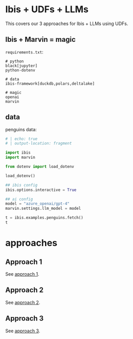 # Ibis + UDFs + LLMs

This covers our 3 approaches for Ibis + LLMs using UDFs.

## Ibis + Marvin = magic

`requirements.txt`:

```
# python
black[jupyter]
python-dotenv

# data
ibis-framework[duckdb,polars,deltalake]

# magic
openai
marvin
```

## data

penguins data:

```python
# | echo: true
# | output-location: fragment

import ibis
import marvin

from dotenv import load_dotenv

load_dotenv()

## ibis config
ibis.options.interactive = True

## ai config
model = "azure_openai/gpt-4"
marvin.settings.llm_model = model

t = ibis.examples.penguins.fetch()
t
```

# approaches

## Approach 1

See [approach 1](approach1.qmd).

## Approach 2

See [approach 2](approach2.qmd).

## Approach 3

See [approach 3](approach3.qmd).

